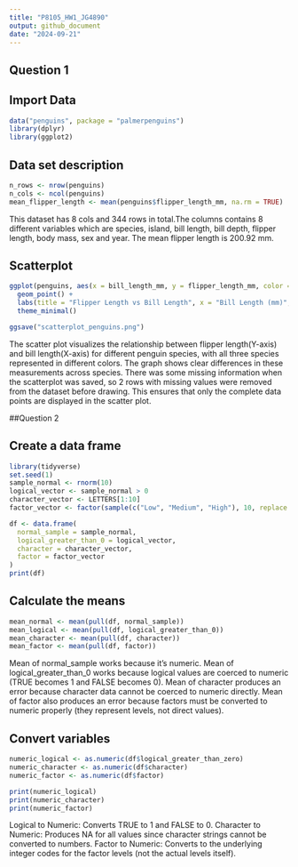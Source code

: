 ```yaml
---
title: "P8105_HW1_JG4890"
output: github_document
date: "2024-09-21"
---
```

## Question 1
## Import Data
```r
data("penguins", package = "palmerpenguins")
library(dplyr)
library(ggplot2)
```
## Data set description
```r
n_rows <- nrow(penguins)
n_cols <- ncol(penguins)
mean_flipper_length <- mean(penguins$flipper_length_mm, na.rm = TRUE)
```
This dataset has 8 cols and 344 rows in total.The columns contains 8 different variables which are species, island, bill length, bill depth, flipper length, body mass, sex and year. The mean flipper length is 200.92 mm.

## Scatterplot
```r
ggplot(penguins, aes(x = bill_length_mm, y = flipper_length_mm, color = species)) +
  geom_point() +
  labs(title = "Flipper Length vs Bill Length", x = "Bill Length (mm)", y = "Flipper Length (mm)") +
  theme_minimal()

ggsave("scatterplot_penguins.png")
```
The scatter plot visualizes the relationship between flipper length(Y-axis) and bill length(X-axis) for different penguin species, with all three species represented in different colors. The graph shows clear differences in these measurements across species. There was some missing information when the scatterplot was saved, so 2 rows with missing values were removed from the dataset before drawing. This ensures that only the complete data points are displayed in the scatter plot.

##Question 2

## Create a data frame
```r
library(tidyverse)
set.seed(1)
sample_normal <- rnorm(10)
logical_vector <- sample_normal > 0
character_vector <- LETTERS[1:10]
factor_vector <- factor(sample(c("Low", "Medium", "High"), 10, replace = TRUE))

df <- data.frame(
  normal_sample = sample_normal,
  logical_greater_than_0 = logical_vector,
  character = character_vector,
  factor = factor_vector
)
print(df)
```

## Calculate the means
```r
mean_normal <- mean(pull(df, normal_sample))
mean_logical <- mean(pull(df, logical_greater_than_0))
mean_character <- mean(pull(df, character))  
mean_factor <- mean(pull(df, factor))        
```
Mean of normal_sample works because it’s numeric.
Mean of logical_greater_than_0 works because logical values are coerced to numeric (TRUE becomes 1 and FALSE becomes 0).
Mean of character produces an error because character data cannot be coerced to numeric directly.
Mean of factor also produces an error because factors must be converted to numeric properly (they represent levels, not direct values).

## Convert variables
```r
numeric_logical <- as.numeric(df$logical_greater_than_zero)
numeric_character <- as.numeric(df$character)  
numeric_factor <- as.numeric(df$factor)     

print(numeric_logical)
print(numeric_character)
print(numeric_factor)
```
Logical to Numeric: Converts TRUE to 1 and FALSE to 0.
Character to Numeric: Produces NA for all values since character strings cannot be converted to numbers.
Factor to Numeric: Converts to the underlying integer codes for the factor levels (not the actual levels itself).
